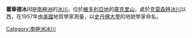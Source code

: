 {{coord|77|41|S|163|5|E|source:GNIS|display=title}}

'''霍華德冰川'''是[[南極洲|南極洲]]的[[冰川|冰川]]，位於[[維多利亞地|維多利亞地]]的[[庫克里山|庫克里山]]，處於[[克雷森特冰川|克雷森特冰川]]以西，在1957年由[[美國|美國]]地質學家測量，以[[史丹佛大學|史丹佛大學]]的地貌學家命名。

{{DEFAULTSORT:Howard Glacier}}
[[Category:南極洲冰川|Category:南極洲冰川]]


{{McMurdoDryValleys-geo-stub}}